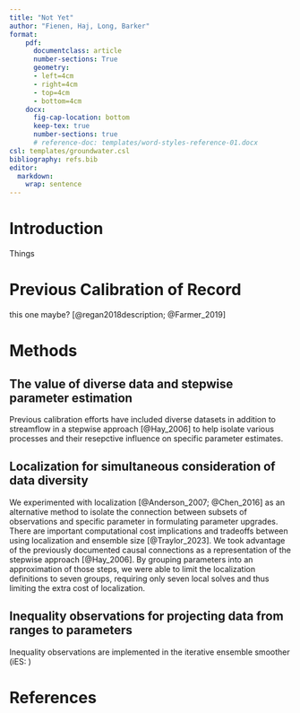 ```yaml
---
title: "Not Yet"
author: "Fienen, Haj, Long, Barker"
format:
    pdf: 
      documentclass: article
      number-sections: True
      geometry:
      - left=4cm
      - right=4cm
      - top=4cm
      - bottom=4cm
    docx: 
      fig-cap-location: bottom
      keep-tex: true
      number-sections: true
      # reference-doc: templates/word-styles-reference-01.docx
csl: templates/groundwater.csl 
bibliography: refs.bib
editor: 
  markdown: 
    wrap: sentence
---
```


# Introduction
Things

# Previous Calibration of Record
this one maybe? [@regan2018description; @Farmer_2019] 

# Methods

## The value of diverse data and stepwise parameter estimation
Previous calibration efforts have included diverse datasets in addition to streamflow in a stepwise approach [@Hay_2006] to help isolate various processes and their resepctive influence on specific parameter estimates. 

## Localization for simultaneous consideration of data diversity
We experimented with localization [@Anderson_2007; @Chen_2016] as an alternative method to isolate the connection between subsets of observations and specific parameter in formulating parameter upgrades. There are important computational cost implications and tradeoffs between using localization and ensemble size [@Traylor_2023]. We took advantage of the previously documented causal connections as a representation of the stepwise approach [@Hay_2006]. By grouping parameters into an approximation of those steps, we were able to limit the localization definitions to seven groups, requiring only seven local solves and thus limiting the extra cost of localization.

## Inequality observations for projecting data from ranges to parameters
Inequality observations are implemented in the iterative ensemble smoother (iES:  )

# References